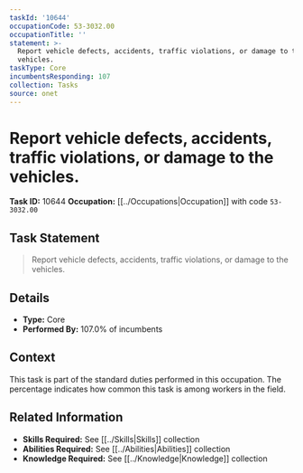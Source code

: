```yaml
---
taskId: '10644'
occupationCode: 53-3032.00
occupationTitle: ''
statement: >-
  Report vehicle defects, accidents, traffic violations, or damage to the
  vehicles.
taskType: Core
incumbentsResponding: 107
collection: Tasks
source: onet
---
```

# Report vehicle defects, accidents, traffic violations, or damage to the vehicles.

**Task ID:** 10644
**Occupation:** [[../Occupations|Occupation]] with code `53-3032.00`

## Task Statement

> Report vehicle defects, accidents, traffic violations, or damage to the vehicles.

## Details

- **Type:** Core
- **Performed By:** 107.0% of incumbents

## Context

This task is part of the standard duties performed in this occupation. The percentage indicates how common this task is among workers in the field.

## Related Information

- **Skills Required:** See [[../Skills|Skills]] collection
- **Abilities Required:** See [[../Abilities|Abilities]] collection
- **Knowledge Required:** See [[../Knowledge|Knowledge]] collection
